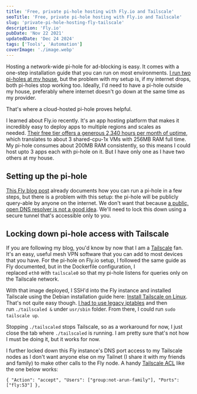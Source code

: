 ```yaml
---
title: 'Free, private pi-hole hosting with Fly.io and Tailscale'
seoTitle: 'Free, private pi-hole hosting with Fly.io and Tailscale'
slug: 'private-pi-hole-hosting-fly-tailscale'
description: 'Fly.io'
pubDate: 'Nov 22 2021'
updatedDate: 'Dec 24 2024'
tags: ['Tools', 'Automation']
coverImage: './image.webp'
---
```



Hosting a network-wide pi-hole for ad-blocking is easy. It comes with a one-step installation guide that you can run on most environments. [I run two pi-holes at my house](https://www.arun.blog/post/tailscale-tls-certificates-for-my-home-lab/), but the problem with my setup is, if my internet drops, both pi-holes stop working too. Ideally, I'd need to have a pi-hole outside my house, preferably where internet doesn't go down at the same time as my provider.

That's where a cloud-hosted pi-hole proves helpful.

I learned about Fly.io recently. It's an app hosting platform that makes it incredibly easy to deploy apps to multiple regions and scales as needed. [Their free tier offers a generous 2,340 hours per month of uptime](https://fly.io/docs/about/pricing/), which translates to about 3 shared-cpu-1x VMs with 256MB RAM full time. My pi-hole consumes about 200MB RAM consistently, so this means I could host upto 3 apps each with pi-hole on it. But I have only one as I have two others at my house.

<R2Image
	imageKey='blog/assets/private-pi-hole-hosting-fly-tailscale-2000cca4-0414-4908-b3f9-ff74c543ee9c.png'
	alt='A screenshot of Fly.io’s pricing, shared-cpu, bandwidth, anycast IPs and certificates availability.'
/>

## Setting up the pi-hole

[This Fly blog post](https://fly.io/blog/stuff-your-pi-hole-from-anywhere/) already documents how you can run a pi-hole in a few steps, but there is a problem with this setup: the pi-hole will be publicly query-able by anyone on the internet. We don't want that because [a public, open DNS resolver is not a good idea](https://serverfault.com/a/634794). We'll need to lock this down using a secure tunnel that's accessible only to you.

## Locking down pi-hole access with Tailscale

If you are following my blog, you'd know by now that I am a [Tailscale](https://www.arun.blog/tags/tailscale/) fan. It's an easy, useful mesh VPN software that you can add to most devices that you have. For the pi-hole on Fly.io setup, I followed the same guide as Fly documented, but in the Dockerfile configuration, I replaced `eth0` with `tailscale0` so that my pi-hole listens for queries only on the Tailscale network.

With that image deployed, I SSH'd into the Fly instance and installed Tailscale using the Debian installation guide here: [Install Tailscale on Linux](https://tailscale.com/kb/1031/install-linux/). That's not quite easy though. [I had to use legacy iptables](https://github.com/hassio-addons/addon-tailscale/issues/20#issuecomment-929104783) and then run `./tailscaled &` under `usr/sbin` folder. From there, I could run `sudo tailscale up`.

Stopping `./tailscaled` stops Tailscale, so as a workaround for now, I just close the tab where `./tailscaled` is running. I am pretty sure that's not how I must be doing it, but it works for now.

I further locked down this Fly instance's DNS port access to my Tailscale nodes as I don't want anyone else on my Tailnet (I share it with my friends and family) to make other calls to the Fly node. A handy [Tailscale ACL](https://tailscale.com/kb/1018/) like the one below works:

```text
{ "Action": "accept", "Users": ["group:not-arun-family"], "Ports": ["fly:53"] },
```
